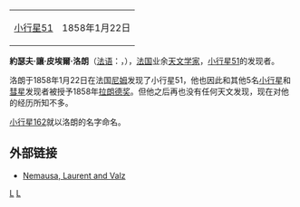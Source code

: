 {| class="wikitable" align="right" style="margin: 1em; margin-top: 0;"
|+ '''{{nowrap|发现小行星数量：1颗}}'''
| [[小行星51|小行星51]] || 1858年1月22日
|}
'''約瑟夫·讓·皮埃爾·洛朗'''（[[法语|法语]]：'''{{lang|fr|Joseph Jean Pierre Laurent}}'''，{{bd|？||1900年||catIdx=L}}），[[法国|法国]]业余[[天文学家|天文学家]]，[[小行星51|小行星51]]的发现者。

洛朗于1858年1月22日在法国[[尼姆|尼姆]]发现了小行星51，他也因此和其他5名[[小行星|小行星]]和[[彗星|彗星]]发现者被授予1858年[[拉朗德奖|拉朗德奖]]。但他之后再也没有任何天文发现，现在对他的经历所知不多。

[[小行星162|小行星162]]就以洛朗的名字命名。

== 外部链接 ==
* {{fr icon}} [https://web.archive.org/web/20100114090204/http://nemausensis.ifrance.com/nemausensis/nimes/nemausa.htm Nemausa, Laurent and Valz]

{{歐洲天文學家小作品}}

[[Category:法国天文学家|L]]
[[Category:小行星发现者|L]]
